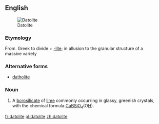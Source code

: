 ==English==
[[Image:Datolite Roncari quarry .jpg|thumb|Datolite]]

===Etymology===
From. Greek to divide + [[-lite]]; in allusion to the granular structure of a massive variety

===Alternative forms===
*[[datholite]]

===Noun===
{{en-noun}}

# {{mineralogy}} A [[borosilicate]] of [[lime]] commonly occurring in glassy, greenish crystals, with the chemical formula [[calcium|Ca]][[boron|B]][[silicon|Si]][[oxygen|O]]<sub>4</sub>(O[[hydrogen|H]]).

[[fr:datolite]]
[[pl:datolite]]
[[zh:datolite]]